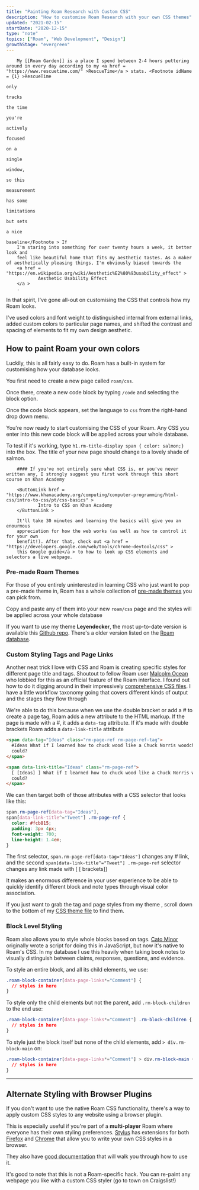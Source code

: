 ```yaml
---
title: "Painting Roam Research with Custom CSS"
description: "How to customise Roam Research with your own CSS themes"
updated: "2021-02-15"
startDate: "2020-12-15"
type: "note"
topics: ["Roam", "Web Development", "Design"]
growthStage: "evergreen"
---
```


<IntroParagraph >

		My [[Roam Garden]] is a place I spend between 2-4 hours puttering around in every day according to my <a href = "https://www.rescuetime.com/" >RescueTime</a > stats. <Footnote idName = {1} >RescueTime
																																																																																																																																																																																																only
																																																																																																																																																																																																tracks
																																																																																																																																																																																																the time
																																																																																																																																																																																																you're
																																																																																																																																																																																																actively
																																																																																																																																																																																																focused
																																																																																																																																																																																																on a
																																																																																																																																																																																																single
																																																																																																																																																																																																window,
																																																																																																																																																																																																so this
																																																																																																																																																																																																measurement
																																																																																																																																																																																																has some
																																																																																																																																																																																																limitations
																																																																																																																																																																																																but sets
																																																																																																																																																																																																a nice
																																																																																																																																																																																																baseline</Footnote > If
		I'm staring into something for over twenty hours a week, it better look and
		feel like beautiful home that fits my aesthetic tastes. As a maker of aesthetically pleasing things, I'm obviously biased towards the
		<a href = "https://en.wikipedia.org/wiki/Aesthetic%E2%80%93usability_effect" >
				Aesthetic Usability Effect
		</a >
		.

</IntroParagraph >

<BasicImage
		showalt
		width = "580px"
		alt = "A bar graph of the hours I spend in Roam on a typical week"
		src = "https://res.cloudinary.com/dg3gyk0gu/image/upload/c_scale,w_580/v1590188743/maggieappleton.com/notes/roamhours.png"
/>

In that spirit, I've gone all-out on customising the CSS that controls how my Roam looks.

I've used colors and font weight to distinguished internal from external links, added custom colors to particular page names, and shifted the contrast and spacing of elements to fit my own design aesthetic.

<ImageFrame
		width = "1100px"
		alt = "A screen capture of my visual styling system in Roam"
		src = "https://res.cloudinary.com/dg3gyk0gu/image/upload/c_scale,w_1720/v1590188713/maggieappleton.com/notes/roam_theme_maggie.png"
/>

## How to paint Roam your own colors

Luckily, this is all fairly easy to do. Roam has a built-in system for
customising how your database looks.

You first need to create a new page called `roam/css`.

<ImageFrame
		width = "840px"
		alt = "The roam search bar with roam/css entered"
		src = "https://res.cloudinary.com/dg3gyk0gu/image/upload/c_scale,f_auto,q_auto:good,w_840/v1607173029/maggieappleton.com/notes/roam-garden/Screenshot_2020-12-05_at_12.47.43.png"
/>

Once there, create a new code block by typing `/code` and selecting the block option.

<ImageFrame
		width = "840px"
		alt = "Entering /code into the empty page"
		src = "https://res.cloudinary.com/dg3gyk0gu/image/upload/c_scale,f_auto,q_auto:good,w_840/v1607173035/maggieappleton.com/notes/roam-garden/Screenshot_2020-12-05_at_12.48.46.png"
/>

Once the code block appears, set the language to `css` from the right-hand drop down menu.

<ImageFrame
		width = "840px"
		alt = "Selecting the code option from the code block dropdown menu"
		src = "https://res.cloudinary.com/dg3gyk0gu/image/upload/c_scale,f_auto,q_auto:good,w_1200/v1607173038/maggieappleton.com/notes/roam-garden/Screenshot_2020-12-05_at_12.48.56.png"
/>

You're now ready to start customising the CSS of your Roam. Any CSS you enter into this new code block will be applied across your whole database.

To test if it's working, type `h1.rm-title-display span { color: salmon;}` into the box.
The title of your new page should change to a lovely shade of salmon.

<ImageFrame
		width = "840px"
		alt = "The page title changing to the color salmon"
		src = "https://res.cloudinary.com/dg3gyk0gu/image/upload/c_scale,f_auto,q_auto:good,w_1200/v1607173750/maggieappleton.com/notes/roam-garden/Screenshot_2020-12-05_at_13.09.01.png"
/>

<SimpleCard >

		#### If you've not entirely sure what CSS is, or you've never written any, I strongly suggest you first work through this short course on Khan Academy

		<ButtonLink href = "https://www.khanacademy.org/computing/computer-programming/html-css/intro-to-css/pt/css-basics" >
				Intro to CSS on Khan Academy
		</ButtonLink >

		It'll take 30 minutes and learning the basics will give you an enourmous
		appreciation for how the web works (as well as how to control it for your own
		benefit!). After that, check out <a href = "https://developers.google.com/web/tools/chrome-devtools/css" >
		this Google guide</a > to how to look up CSS elements and selectors a live webpage.

</SimpleCard >

### Pre-made Roam Themes

For those of you entirely uninterested in learning CSS who just want to pop a pre-made theme in, Roam has a whole collection of [pre-made themes](https://roamresearch.com/#/app/help/page/fJRcVITNY) you can pick from.

Copy and paste any of them into your new `roam/css` page and the styles will be applied across your whole database

If you want to use my theme **Leyendecker**, the most up-to-date version is available this [Github repo](https://github.com/theianjones/roam-research-themes/blob/master/leyendecker.css). There's a older version listed on the [Roam database](https://roamresearch.com/#/app/help/page/fJRcVITNY).

### Custom Styling Tags and Page Links

Another neat trick I love with CSS and Roam is creating specific styles for different page title and tags. <Footnote idName={3}>Shoutout to fellow Roam user <a href="https://malcolmocean.com/">Malcolm Ocean</a> who lobbied for this as an official feature of the Roam interface. I found out how to do it digging around in their impressively <a href="https://gist.github.com/malcolmocean/03d777a1c8f89be8c98e3d89d6821607">comprehensive CSS files</a></Footnote>. I have a little workflow taxonomy going that covers different kinds of output and the stages they flow through

<BasicImage
		width = "880px"
		alt = "A screencapture of my Roam database with various colored tags"
		src = "https://res.cloudinary.com/dg3gyk0gu/image/upload/c_scale,w_1457/v1590193543/maggieappleton.com/notes/datatags.png"
/>

We're able to do this because when we use the double bracket or add a # to create a page tag, Roam adds a new attribute to the HTML markup. If the page is made with a #, it adds a `data-tag` attribute. If it's made with double brackets Roam adds a `data-link-title` attribute

```html
<span data-tag="Ideas" class="rm-page-ref rm-page-ref-tag">
  #Ideas What if I learned how to chuck wood like a Chuck Norris woodchuck
  could?
</span>

<span data-link-title="Ideas" class="rm-page-ref">
  [ [Ideas] ] What if I learned how to chuck wood like a Chuck Norris woodchuck
  could?
</span>
```

We can then target both of those attributes with a CSS selector that looks like this:

```css
span.rm-page-ref[data-tag="Ideas"],
span[data-link-title^="Tweet"] .rm-page-ref {
  color: #fcb815;
  padding: 3px 4px;
  font-weight: 700;
  line-height: 1.4em;
}
```

The first selector, `span.rm-page-ref[data-tag="Ideas"]` changes any # link, and the second `span[data-link-title^="Tweet"] .rm-page-ref` selector changes any link made with [ [ brackets]]

It makes an enormous difference in your user experience to be able to quickly identify different block and note types through visual color association.

If you just want to grab the tag and page styles from my theme , scroll down to the bottom of my <a href="https://github.com/theianjones/roam-research-themes/blob/master/leyendecker.css">CSS theme file</a> to find them.

### Block Level Styling

Roam also allows you to style whole blocks based on tags. <Footnote idName={4}>[Cato Minor](https://twitter.com/catominor3?lang=en) originally wrote a script for doing this in JavaScript, but now it's native to Roam's CSS.</Footnote> In my database I use this heavily when taking book notes to visually distinguish between claims, responses, questions, and evidence.

To style an entire block, and all its child elements, we use:

```css
.roam-block-container[data-page-links*="Comment"] {
  // styles in here
}
```

To style only the child elements but not the parent, add `.rm-block-children` to the end use:

```css
.roam-block-container[data-page-links*="Comment"] .rm-block-children {
  // styles in here
}
```

To style just the block itself but none of the child elements, add `> div.rm-block-main` on:

```css
.roam-block-container[data-page-links*="Comment"] > div.rm-block-main {
  // styles in here
}
```

---

## Alternate Styling with Browser Plugins

If you don't want to use the native Roam CSS functionality, there's a way to apply custom CSS styles to any website using a browser plugin.

This is especially useful if you're part of a **multi-player** Roam where everyone has their own styling preferences. [Stylus](https://stylus-lang.com/) has extensions for both [Firefox](https://addons.mozilla.org/en-US/firefox/addon/stylus/) and [Chrome](https://chrome.google.com/webstore/detail/stylus/clngdbkpkpeebahjckkjfobafhncgmne?hl=en) that allow you to write your own CSS styles in a browser.

<ImageFrame
		width = "980px"
		alt = "A screen capture of the stylus interface"
		src = "https://res.cloudinary.com/dg3gyk0gu/image/upload/c_scale,w_980/v1590188865/maggieappleton.com/notes/stylus.png"
/>

They also have <a href="https://github.com/openstyles/stylus/wiki/Editor">good documentation</a> that will walk you through how to use it.

It's good to note that this is not a Roam-specific hack. You can re-paint any webpage you like with a custom CSS styler (go to town on Craigslist!)
